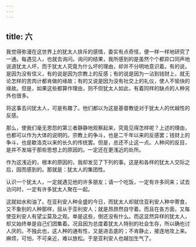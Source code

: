 ```yaml
---
---
---
```

title: 六
---



我觉得弥漫在这世界上的犹太人排斥的感情，委实有点奇怪，便一样一样地研究了一通。每遇见人，也就去询问。询问的结果，我所感到的是虽然个个都异口同声地说道犹太人坏，而于犹太人究竟为什么坏的理由，却并不分明地意识着。有的说，是因为没有信义，有的说是因为宗教上的反感；有的说是因为一沾到钱财上，就无论怎样的苦肉计都肯做的缘故；有的又说是因为没有社交上的礼仪，使人不愉快的缘故。但是，如果这些都算作理由，则不但犹太人如此，有着同样的缺点的人种另外也很多。

将这事去问犹太人，可是有趣了。他们都以为这是基督教徒对于犹太人的优越性的反感。

那么，使我们毫无恩怨的第三者静静地观察起来，究竟见得怎样呢？上述的理由，也都可以作为大体的说明的。宗教上的争斗，也是二千年以来的反感罢；钱财上的争斗，也是歇洛克以来的长久的传统罢。但是，总还不止这一点。人种间的反目，是并不发端于那些思想上的原因的。一定还在更浅近的处所。

作为这浅近的，根本的原因的，我却发见了下列的事。这是和各样的犹太人交际之后，因而感到的。那就是：犹太人的集团性。

认识一个犹太人，一定就遇见他的许多朋友；请一个吃饭，一定有许多同来；试去访问时，一定有许多犹太人聚在一起。

这就如水和油了。在亚利安人种全盛的今日，而犹太人却就住亚利安人种中寄食，又不象别的人种那样，屈从于亚利安人；就是昂昂然自守着。而且在各方面，又每使亚利安人有望尘莫及之观。单是这些，倒还没有什么。而这显然异样的犹太人，却又始终单是自己们团集着。况且因为总度着犹太人特别的社会生存，所以确也讨人厌的。不独此也，这人种的通有性，又是进击底的；不肯静止，接连地攻上来。麻烦，可怕，不可亲近，难以放松。于是亚利安人也越加生气了。